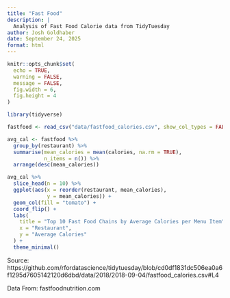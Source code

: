 ```yaml
---
title: "Fast Food"
description: |
  Analysis of Fast Food Calorie data from TidyTuesday
author: Josh Goldhaber
date: September 24, 2025
format: html
---
```


```r
knitr::opts_chunk$set(
  echo = TRUE,
  warning = FALSE,
  message = FALSE,
  fig.width = 6,
  fig.height = 4
)
```

```r
library(tidyverse)

fastfood <- read_csv("data/fastfood_calories.csv", show_col_types = FALSE)

avg_cal <- fastfood %>%
  group_by(restaurant) %>%
  summarise(mean_calories = mean(calories, na.rm = TRUE),
            n_items = n()) %>%
  arrange(desc(mean_calories))

avg_cal %>%
  slice_head(n = 10) %>%
  ggplot(aes(x = reorder(restaurant, mean_calories),
             y = mean_calories)) +
  geom_col(fill = "tomato") +
  coord_flip() +
  labs(
    title = "Top 10 Fast Food Chains by Average Calories per Menu Item",
    x = "Restaurant",
    y = "Average Calories"
  ) +
  theme_minimal()

```
Source:
https://github.com/rfordatascience/tidytuesday/blob/cd0df1831dc506ea0a6f1295d7605142120d6dbd/data/2018/2018-09-04/fastfood_calories.csv#L4

Data From:
fastfoodnutrition.com
